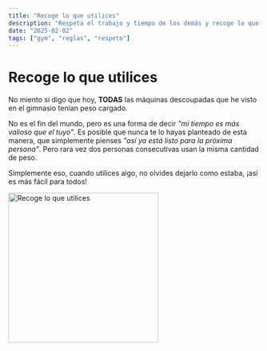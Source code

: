 ---
title: "Recoge lo que utilices"
description: "Respeta el trabajo y tiempo de los demás y recoge lo que utilices"
date: "2025-02-02"
tags: ["gym", "reglas", "respeto"]
---

# Recoge lo que utilices

No miento si digo que hoy, **TODAS** las máquinas descoupadas que he visto en el gimnasio tenían peso cargado.  

No es el fin del mundo, pero es una forma de decir *"mi tiempo es más valioso que el tuyo"*. Es posible que nunca te lo hayas planteado de esta manera, que simplemente pienses *"así ya está listo para la próxima persona"*. Pero rara vez dos personas consecutivas usan la misma cantidad de peso.  

Simplemente eso, cuando utilices algo, no olvides dejarlo como estaba, ¡así es más fácil para todos!    

<Image
src="https://media4.giphy.com/media/v1.Y2lkPTc5MGI3NjExbDJpaWtzc3JnMTdyaDRqbTJobzlmaGxlZ2NrMnBvaHBvamo2ZWUzOSZlcD12MV9pbnRlcm5hbF9naWZfYnlfaWQmY3Q9Zw/QAsBwSjx9zVKoGp9nr/giphy.gif"
alt="Recoge lo que utilices"
width="300px"
height="300px"
/>